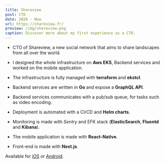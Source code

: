 ```yaml
---
title: Shareview
post: CTO
date: 2020 - Now
url: https://shareview.fr/
preview: /img/shareview.png
caption: Discover more about my first experience as a CTO.
---
```


- CTO of Shareview, a new social network that aims to share landscapes from all over the world.

- I designed the whole infrastructure on **Aws EKS**, Backend services and worked on the mobile application.

- The infrastructure is fully managed with **terraform** and **ekstcl**.

- Backend services are written in **Go** and expose a **GraphQL API**.

- Backend services communicates with a pub/sub queue, for tasks such as video encoding.

- Deployment is automated with a CI/CD and **Helm charts**.

- Monitoring is made with *Sentry* and EFK stack (**ElasticSearch**, **Fluentd** and **Kibana**).

- The mobile application is made with **React-Native**.

- Front-end is made with **Next.js**.

Available for [iOS](https://apps.apple.com/fr/app/shareview-vid%C3%A9os-de-paysages/id1549748087) or [Android](https://play.google.com/store/apps/details?id=fr.shareview.app).

